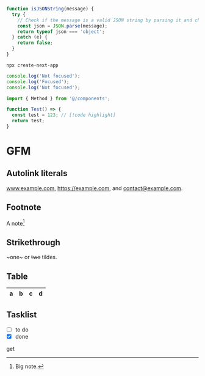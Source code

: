 
```js
function isJSONString(message) {
  try {
    // Check if the message is a valid JSON string by parsing it and checking if it's an object or not
    const json = JSON.parse(message);
    return typeof json === 'object';
  } catch (e) {
    return false;
  }
}
```

```text
npx create-next-app
```

```ts
console.log('Not focused');
console.log('Focused');
console.log('Not focused');
```

```js
import { Method } from '@/components';

function Test() => {
  const test = 123; // [!code highlight]
  return test;
}
```

# GFM

## Autolink literals

www.example.com, https://example.com, and contact@example.com.

## Footnote

A note[^1]

[^1]: Big note.

## Strikethrough

~one~ or ~~two~~ tildes.

## Table

| a   | b   |   c |  d  |
| --- | :-- | --: | :-: |

## Tasklist

- [ ] to do
- [x] done

<Method type="get">get</Method>
